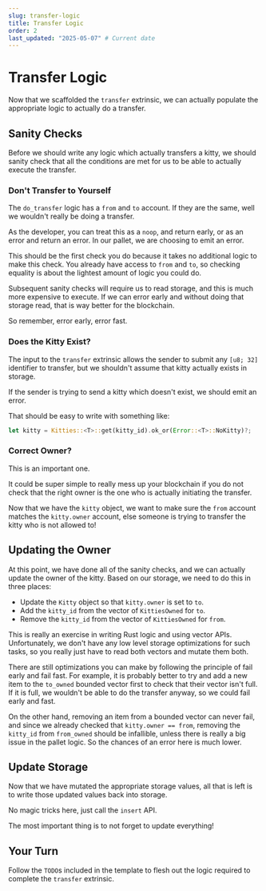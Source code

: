 ```yaml
---
slug: transfer-logic
title: Transfer Logic
order: 2
last_updated: "2025-05-07" # Current date
---
```


# Transfer Logic

Now that we scaffolded the `transfer` extrinsic, we can actually populate the appropriate logic to actually do a transfer.

## Sanity Checks

Before we should write any logic which actually transfers a kitty, we should sanity check that all the conditions are met for us to be able to actually execute the transfer.

### Don't Transfer to Yourself

The `do_transfer` logic has a `from` and `to` account. If they are the same, well we wouldn't really be doing a transfer.

As the developer, you can treat this as a `noop`, and return early, or as an error and return an error. In our pallet, we are choosing to emit an error.

This should be the first check you do because it takes no additional logic to make this check. You already have access to `from` and `to`, so checking equality is about the lightest amount of logic you could do.

Subsequent sanity checks will require us to read storage, and this is much more expensive to execute. If we can error early and without doing that storage read, that is way better for the blockchain.

So remember, error early, error fast.

### Does the Kitty Exist?

The input to the `transfer` extrinsic allows the sender to submit any `[u8; 32]` identifier to transfer, but we shouldn't assume that kitty actually exists in storage.

If the sender is trying to send a kitty which doesn't exist, we should emit an error.

That should be easy to write with something like:

```rust
let kitty = Kitties::<T>::get(kitty_id).ok_or(Error::<T>::NoKitty)?;
```

### Correct Owner?

This is an important one.

It could be super simple to really mess up your blockchain if you do not check that the right owner is the one who is actually initiating the transfer.

Now that we have the `kitty` object, we want to make sure the `from` account matches the `kitty.owner` account, else someone is trying to transfer the kitty who is not allowed to!

## Updating the Owner

At this point, we have done all of the sanity checks, and we can actually update the owner of the kitty. Based on our storage, we need to do this in three places:

- Update the `Kitty` object so that `kitty.owner` is set to `to`.
- Add the `kitty_id` from the vector of `KittiesOwned` for `to`.
- Remove the `kitty_id` from the vector of `KittiesOwned` for `from`.

This is really an exercise in writing Rust logic and using vector APIs. Unfortunately, we don't have any low level storage optimizations for such tasks, so you really just have to read both vectors and mutate them both.

There are still optimizations you can make by following the principle of fail early and fail fast. For example, it is probably better to try and add a new item to the `to_owned` bounded vector first to check that their vector isn't full. If it is full, we wouldn't be able to do the transfer anyway, so we could fail early and fast.

On the other hand, removing an item from a bounded vector can never fail, and since we already checked that `kitty.owner == from`, removing the `kitty_id` from `from_owned` should be infallible, unless there is really a big issue in the pallet logic. So the chances of an error here is much lower.

## Update Storage

Now that we have mutated the appropriate storage values, all that is left is to write those updated values back into storage.

No magic tricks here, just call the `insert` API.

The most important thing is to not forget to update everything!

## Your Turn

Follow the `TODO`s included in the template to flesh out the logic required to complete the `transfer` extrinsic.

